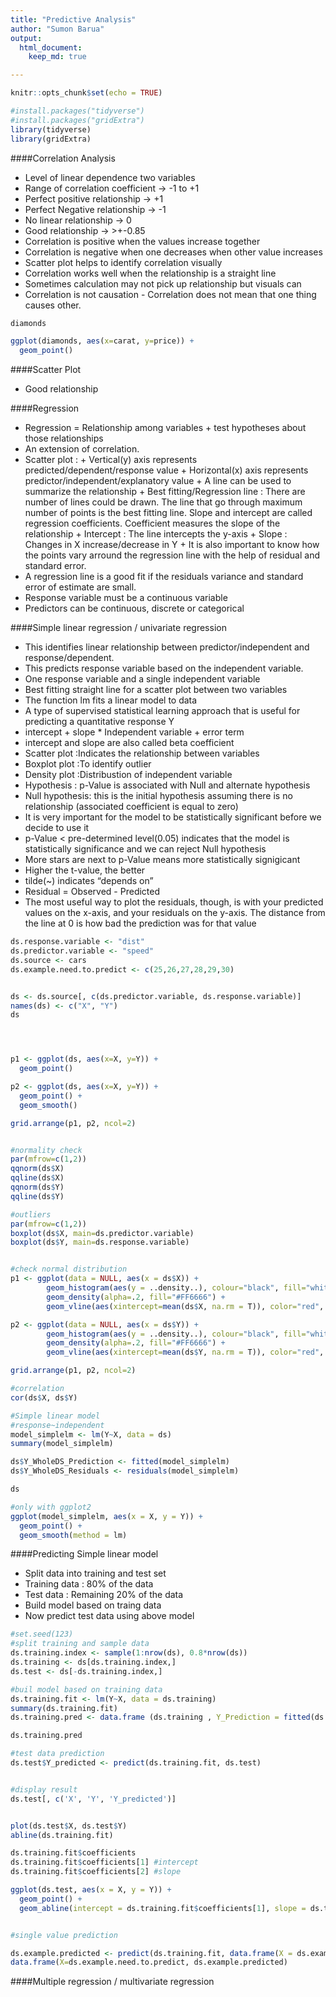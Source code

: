 ```yaml
---
title: "Predictive Analysis"
author: "Sumon Barua"
output:
  html_document:
    keep_md: true

---
```

  
```r
knitr::opts_chunk$set(echo = TRUE)
```


```r
#install.packages("tidyverse")
#install.packages("gridExtra")
library(tidyverse)
library(gridExtra)
```


####Correlation Analysis

* Level of linear dependence two variables
* Range of correlation coefficient -> -1 to +1
* Perfect positive relationship    -> +1
* Perfect Negative relationship    -> -1
* No linear relationship           -> 0
* Good relationship                -> >+-0.85
* Correlation is positive when the values increase together
* Correlation is negative when one decreases when other value increases
* Scatter plot helps to identify correlation visually
* Correlation works well when the relationship is a straight line
* Sometimes calculation may not pick up relationship but visuals can
* Correlation is not causation - Correlation does not mean that one thing causes other.

```r
diamonds

ggplot(diamonds, aes(x=carat, y=price)) +
  geom_point()

```

####Scatter Plot

* Good relationship


####Regression

* Regression = Relationship among variables + test hypotheses about those relationships
* An extension of correlation.
* Scatter plot : 
      + Vertical(y) axis represents predicted/dependent/response value
      + Horizontal(x) axis represents predictor/independent/explanatory value
      + A line can be used to summarize the relationship
      + Best fitting/Regression line : There are number of lines could be drawn. The line that go through maximum number of points is the best fitting line. Slope and intercept are called regression coefficients. Coefficient measures the slope of the relationship
      + Intercept : The line intercepts the y-axis
      + Slope : Changes in X increase/decrease in Y
      + It is also important to know how the points vary arround the regression line with the help of residual and standard error.
* A regression line is a good fit if the residuals variance and standard error of estimate are small.      
* Response variable must be a continuous variable
* Predictors can be continuous, discrete or categorical


####Simple linear regression / univariate regression

* This identifies linear relationship between predictor/independent and response/dependent.
* This predicts response variable based on the independent variable.
* One response variable and a single independent variable
* Best fitting straight line for a scatter plot between two variables
* The function lm fits a linear model to data
* A type of supervised statistical learning approach that is useful for predicting a quantitative response Y
* intercept + slope * Independent variable + error term
* intercept and slope are also called beta coefficient
* Scatter plot :Indicates the relationship between variables
* Boxplot plot :To identify outlier
* Density plot :Distribustion of independent variable
* Hypothesis : p-Value is associated with Null and alternate hypothesis
* Null hypothesis: this is the initial hypothesis assuming there is no relationship (associated coefficient is equal to zero)
* It is very important for the model to be statistically significant before we decide to use it
* p-Value < pre-determined level(0.05) indicates that the model is statistically significance and we can reject Null hypothesis
* More stars are next to p-Value means more statistically signigicant
* Higher the t-value, the better
* tilde(~) indicates "depends on"
* Residual = Observed - Predicted
* The most useful way to plot the residuals, though, is with your predicted values on the x-axis, and your residuals on the y-axis. The distance from the line at 0 is how bad the prediction was for that value


```r

ds.response.variable <- "dist"
ds.predictor.variable <- "speed"
ds.source <- cars
ds.example.need.to.predict <- c(25,26,27,28,29,30)


ds <- ds.source[, c(ds.predictor.variable, ds.response.variable)]
names(ds) <- c("X", "Y")
ds




p1 <- ggplot(ds, aes(x=X, y=Y)) +
  geom_point()

p2 <- ggplot(ds, aes(x=X, y=Y)) +
  geom_point() +
  geom_smooth()

grid.arrange(p1, p2, ncol=2)


#normality check
par(mfrow=c(1,2))
qqnorm(ds$X)
qqline(ds$X)
qqnorm(ds$Y)
qqline(ds$Y)

#outliers
par(mfrow=c(1,2))
boxplot(ds$X, main=ds.predictor.variable)
boxplot(ds$Y, main=ds.response.variable)


#check normal distribution
p1 <- ggplot(data = NULL, aes(x = ds$X)) +
        geom_histogram(aes(y = ..density..), colour="black", fill="white") +
        geom_density(alpha=.2, fill="#FF6666") +
        geom_vline(aes(xintercept=mean(ds$X, na.rm = T)), color="red", linetype="dashed", size=1)

p2 <- ggplot(data = NULL, aes(x = ds$Y)) +
        geom_histogram(aes(y = ..density..), colour="black", fill="white") +
        geom_density(alpha=.2, fill="#FF6666") +
        geom_vline(aes(xintercept=mean(ds$Y, na.rm = T)), color="red", linetype="dashed", size=1)

grid.arrange(p1, p2, ncol=2)

#correlation
cor(ds$X, ds$Y)

#Simple linear model
#response~independent
model_simplelm <- lm(Y~X, data = ds)
summary(model_simplelm)

ds$Y_WholeDS_Prediction <- fitted(model_simplelm)
ds$Y_WholeDS_Residuals <- residuals(model_simplelm)

ds

#only with ggplot2
ggplot(model_simplelm, aes(x = X, y = Y)) +
  geom_point() +
  geom_smooth(method = lm)

```

####Predicting Simple linear model

* Split data into training and test set
* Training data : 80% of the data
* Test data : Remaining 20% of the data
* Build model based on traing data
* Now predict test data using above model

```r

#set.seed(123)
#split training and sample data
ds.training.index <- sample(1:nrow(ds), 0.8*nrow(ds))
ds.training <- ds[ds.training.index,]
ds.test <- ds[-ds.training.index,]

#buil model based on training data
ds.training.fit <- lm(Y~X, data = ds.training)
summary(ds.training.fit)
ds.training.pred <- data.frame (ds.training , Y_Prediction = fitted(ds.training.fit), Y_Residuals =residuals(ds.training.fit))

ds.training.pred

#test data prediction
ds.test$Y_predicted <- predict(ds.training.fit, ds.test)


#display result
ds.test[, c('X', 'Y', 'Y_predicted')]


plot(ds.test$X, ds.test$Y)
abline(ds.training.fit)

ds.training.fit$coefficients
ds.training.fit$coefficients[1] #intercept
ds.training.fit$coefficients[2] #slope

ggplot(ds.test, aes(x = X, y = Y)) +
  geom_point() +
  geom_abline(intercept = ds.training.fit$coefficients[1], slope = ds.training.fit$coefficients[2])


#single value prediction

ds.example.predicted <- predict(ds.training.fit, data.frame(X = ds.example.need.to.predict))
data.frame(X=ds.example.need.to.predict, ds.example.predicted)

```


####Multiple regression / multivariate regression
